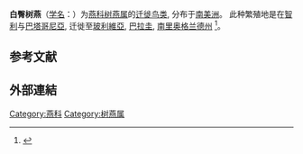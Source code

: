 {{speciesbox
|status=LC
|status_system=IUCN3.1
|image=Tachycineta leucopyga-perched.jpg
|image_caption=白腹
|image2=Tachycineta leucopyga-rump.jpg
|image2_caption=白臀
|taxon=Tachycineta leucopyga
|authority=([[w:Jean_Cabanis|Cabanis]], 1850)
}}
'''白臀树燕'''（[[学名|学名]]：{{lang|la|''Tachycineta leucopyga''}}）为[[燕科|燕科]][[树燕属|树燕属]]的[[鸟类迁徙|迁徙]][[鸟类|鸟类]], 分布于[[南美洲|南美洲]]。
此种繁殖地是在[[智利|智利]]与[[巴塔哥尼亞|巴塔哥尼亞]], 迁徙至[[玻利維亞|玻利維亞]], [[巴拉圭|巴拉圭]], [[南里奥格兰德州|南里奥格兰德州]]
<ref>{{cite journal
|last1=Marion
|first1=J. S.
|editor1-last=Schulenberg
|editor1-first=T. S.
|date=2020
|title=Chilean Swallow (Tachycineta leucopyga)
|url=https://birdsoftheworld.org/bow/species/chiswa1/cur/introduction
|journal=Birds of the World, Cornell Lab of Ornithology
|doi=10.2173/bow.chiswa1.01
|access-date=2020-12-30
|archive-date=2020-11-23
|archive-url=https://web.archive.org/web/20201123222226/https://birdsoftheworld.org/bow/species/chiswa1/cur/introduction
|dead-url=no
}}</ref>。

== 参考文献 ==
{{reflist}}
==外部連結==
{{Wikispecies}}
{{commons}}
{{Taxonbar|from=Q27075442}}
[[Category:燕科|Category:燕科]]
[[Category:树燕属|Category:树燕属]]
{{Animal-stub}}